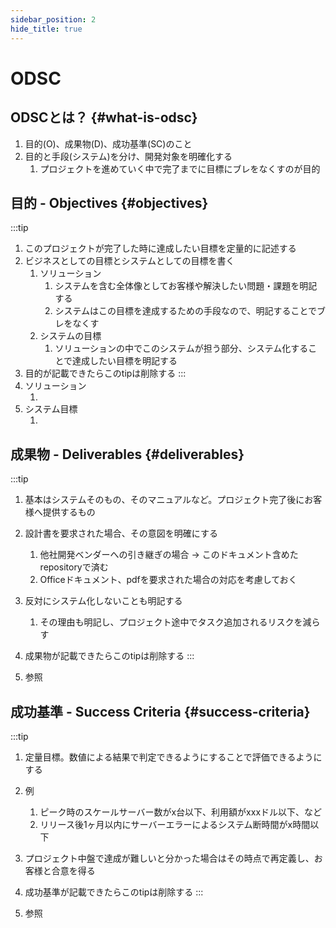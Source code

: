 ```yaml
---
sidebar_position: 2
hide_title: true
---
```


# ODSC
## ODSCとは？ {#what-is-odsc}
1. 目的(O)、成果物(D)、成功基準(SC)のこと
1. 目的と手段(システム)を分け、開発対象を明確化する
    1. プロジェクトを進めていく中で完了までに目標にブレをなくすのが目的

## 目的 - Objectives {#objectives}

:::tip
1. このプロジェクトが完了した時に達成したい目標を定量的に記述する
1. ビジネスとしての目標とシステムとしての目標を書く
    1. ソリューション
        1. システムを含む全体像としてお客様や解決したい問題・課題を明記する
        1. システムはこの目標を達成するための手段なので、明記することでブレをなくす
    1. システムの目標
        1. ソリューションの中でこのシステムが担う部分、システム化することで達成したい目標を明記する
1. 目的が記載できたらこのtipは削除する
:::
1. ソリューション
    1. <TBD/>
1. システム目標
    1. <TBD/>

## 成果物 - Deliverables {#deliverables}

:::tip
1. 基本はシステムそのもの、そのマニュアルなど。プロジェクト完了後にお客様へ提供するもの
1. 設計書を要求された場合、その意図を明確にする
    1. 他社開発ベンダーへの引き継ぎの場合 -> このドキュメント含めたrepositoryで済む
    1. Officeドキュメント、pdfを要求された場合の対応を考慮しておく
1. 反対にシステム化しないことも明記する
    1. その理由も明記し、プロジェクト途中でタスク追加されるリスクを減らす
1. 成果物が記載できたらこのtipは削除する
:::

1. <TBD/> 参照

## 成功基準 - Success Criteria {#success-criteria}

:::tip
1. 定量目標。数値による結果で判定できるようにすることで評価できるようにする
1. 例
    1. ピーク時のスケールサーバー数がx台以下、利用額がxxxドル以下、など
    1. リリース後1ヶ月以内にサーバーエラーによるシステム断時間がx時間以下
1. プロジェクト中盤で達成が難しいと分かった場合はその時点で再定義し、お客様と合意を得る
1. 成功基準が記載できたらこのtipは削除する
:::

1. <TBD/> 参照

